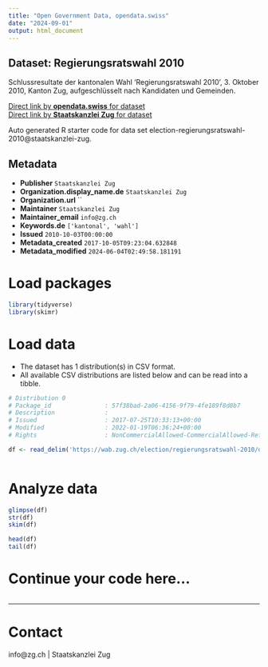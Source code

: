 ```yaml
---
title: "Open Government Data, opendata.swiss"
date: "2024-09-01"
output: html_document
---
```


## Dataset: Regierungsratswahl 2010

Schlussresultate der kantonalen Wahl 'Regierungsratswahl 2010', 3. Oktober 2010, Kanton Zug, aufgeschlüsselt nach Kandidaten und Gemeinden.

[Direct link by **opendata.swiss** for dataset](https://opendata.swiss/de/dataset/regierungsratswahl-2010)<br>
[Direct link by **Staatskanzlei Zug** for dataset](https://wab.zug.ch/election/regierungsratswahl-2010/data)

Auto generated R starter code for data set election-regierungsratswahl-2010@staatskanzlei-zug.

## Metadata

- **Publisher** `Staatskanzlei Zug`
- **Organization.display_name.de** `Staatskanzlei Zug`
- **Organization.url** ``
- **Maintainer** `Staatskanzlei Zug`
- **Maintainer_email** `info@zg.ch`
- **Keywords.de** `['kantonal', 'wahl']`
- **Issued** `2010-10-03T00:00:00`
- **Metadata_created** `2017-10-05T09:23:04.632848`
- **Metadata_modified** `2024-06-04T02:49:58.181191`


# Load packages

```r

library(tidyverse)
library(skimr)

```

# Load data

-   The dataset has 1 distribution(s) in CSV format.
-   All available CSV distributions are listed below and can be read into a tibble.

```r

# Distribution 0
# Package_id               : 57f38bad-2a06-4156-9f79-4fe189f8d8b7
# Description              : 
# Issued                   : 2017-07-25T10:33:13+00:00
# Modified                 : 2022-01-19T06:36:24+00:00
# Rights                   : NonCommercialAllowed-CommercialAllowed-ReferenceRequired

df <- read_delim('https://wab.zug.ch/election/regierungsratswahl-2010/data-csv')



```

# Analyze data

```r

glimpse(df)
str(df)
skim(df)

head(df)
tail(df)

```

# Continue your code here...

```r

```

------------------------------------------------------------------------

# Contact

info@zg.ch | Staatskanzlei Zug

